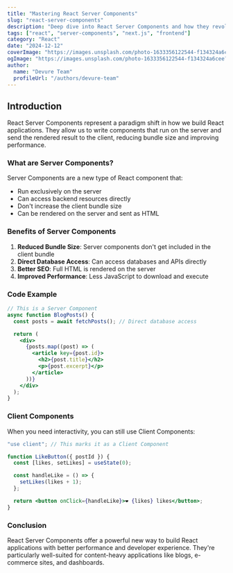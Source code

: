 ```yaml
---
title: "Mastering React Server Components"
slug: "react-server-components"
description: "Deep dive into React Server Components and how they revolutionize the way we build React applications."
tags: ["react", "server-components", "next.js", "frontend"]
category: "React"
date: "2024-12-12"
coverImage: "https://images.unsplash.com/photo-1633356122544-f134324a6cee?w=800&h=600&fit=crop&crop=center"
ogImage: "https://images.unsplash.com/photo-1633356122544-f134324a6cee?w=1200&h=630&fit=crop&crop=center"
author:
  name: "Devure Team"
  profileUrl: "/authors/devure-team"
---
```


## Introduction

React Server Components represent a paradigm shift in how we build React applications. They allow us to write components that run on the server and send the rendered result to the client, reducing bundle size and improving performance.

### What are Server Components?

Server Components are a new type of React component that:

- Run exclusively on the server
- Can access backend resources directly
- Don't increase the client bundle size
- Can be rendered on the server and sent as HTML

### Benefits of Server Components

1. **Reduced Bundle Size**: Server components don't get included in the client bundle
2. **Direct Database Access**: Can access databases and APIs directly
3. **Better SEO**: Full HTML is rendered on the server
4. **Improved Performance**: Less JavaScript to download and execute

### Code Example

```jsx
// This is a Server Component
async function BlogPosts() {
  const posts = await fetchPosts(); // Direct database access

  return (
    <div>
      {posts.map((post) => (
        <article key={post.id}>
          <h2>{post.title}</h2>
          <p>{post.excerpt}</p>
        </article>
      ))}
    </div>
  );
}
```

### Client Components

When you need interactivity, you can still use Client Components:

```jsx
"use client"; // This marks it as a Client Component

function LikeButton({ postId }) {
  const [likes, setLikes] = useState(0);

  const handleLike = () => {
    setLikes(likes + 1);
  };

  return <button onClick={handleLike}>❤️ {likes} likes</button>;
}
```

### Conclusion

React Server Components offer a powerful new way to build React applications with better performance and developer experience. They're particularly well-suited for content-heavy applications like blogs, e-commerce sites, and dashboards.
